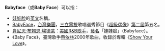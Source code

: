 '''Babyface'''（或'''Baby Face'''）可以指：

*[[娃娃脸|娃娃脸]]的[[英文|英文]]名稱。
*[[BabyFace|BabyFace]]，[[台灣|台灣]][[樂團|樂團]]，[[三立電視|三立電視]]歌唱選秀節目《[[超級偶像|超級偶像]]》[[超級偶像_(第二屆)|第二屆]]第五名。
*[[娃娃臉_(藝人)|肯尼思·布賴恩·埃德蒙]]：[[美國|美國]][[R&B|R&B]][[歌手|歌手]]，[[藝名|藝名]]「娃娃臉」（Babyface）。
* 《Baby Face》，臺灣歌手[[蔡依林|蔡依林]]2000年歌曲，收錄於專輯《[[Show_Your_Love|Show Your Love]]》。

{{disambig|Babyface|Cat=非中文名称消歧义}}